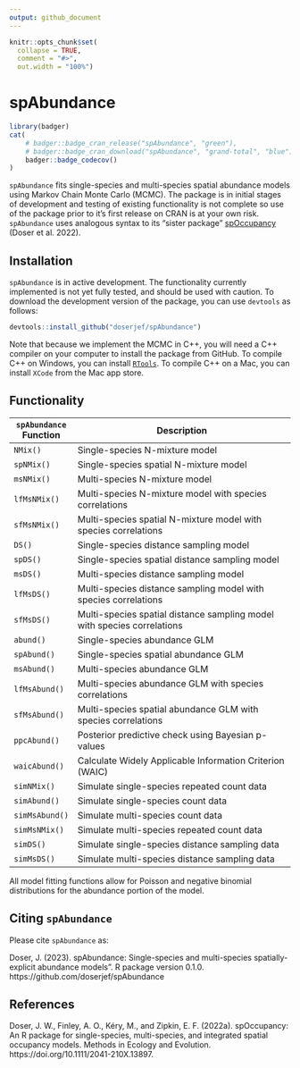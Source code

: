 ```yaml
---
output: github_document
---
```


<!-- README.md is generated from README.Rmd. Please edit that file -->

```r
knitr::opts_chunk$set(
  collapse = TRUE,
  comment = "#>",
  out.width = "100%")
```

# spAbundance 

```r
library(badger)
cat(
	# badger::badge_cran_release("spAbundance", "green"),
	# badger::badge_cran_download("spAbundance", "grand-total", "blue"),
	badger::badge_codecov()
)
```

`spAbundance` fits single-species and multi-species spatial abundance models using Markov Chain Monte Carlo (MCMC). The package is in initial stages of development and testing of existing functionality is not complete so use of the package prior to it's first release on CRAN is at your own risk. `spAbundance` uses analogous syntax to its "sister package" [spOccupancy](https://www.jeffdoser.com/files/spoccupancy-web/) (Doser et al. 2022). 

## Installation

`spAbundance` is in active development. The functionality currently implemented is not yet fully tested, and should be used with caution. To download the development version of the package, you can use `devtools` as follows:  

```r
devtools::install_github("doserjef/spAbundance")
```

Note that because we implement the MCMC in C++, you will need a C++ compiler on your computer to install the package from GitHub. To compile C++ on Windows, you can install [`RTools`](https://cran.r-project.org/bin/windows/Rtools/). To compile C++ on a Mac, you can install `XCode` from the Mac app store.

## Functionality

|`spAbundance` Function  | Description                                                          |
|-------------------|---------------------------------------------------------------------------|
|`NMix()`           | Single-species N-mixture model                                            |
|`spNMix()`         | Single-species spatial N-mixture model                                    |
|`msNMix()`         | Multi-species N-mixture model                                             |
|`lfMsNMix()`       | Multi-species N-mixture model with species correlations                   |
|`sfMsNMix()`       | Multi-species spatial N-mixture model with species correlations           |
|`DS()`             | Single-species distance sampling model                                    |
|`spDS()`           | Single-species spatial distance sampling model                            |
|`msDS()`           | Multi-species distance sampling model                                     |
|`lfMsDS()`         | Multi-species distance sampling model with species correlations           |
|`sfMsDS()`         | Multi-species spatial distance sampling model with species correlations   |
|`abund()`          | Single-species abundance GLM                                              |
|`spAbund()`        | Single-species spatial abundance GLM                                      |
|`msAbund()`        | Multi-species abundance GLM                                               |
|`lfMsAbund()`      | Multi-species abundance GLM with species correlations                     |
|`sfMsAbund()`      | Multi-species spatial abundance GLM with species correlations             |
|`ppcAbund()`       | Posterior predictive check using Bayesian p-values                        | 
|`waicAbund()`      | Calculate Widely Applicable Information Criterion (WAIC)                  |
|`simNMix()`        | Simulate single-species repeated count data                               |
|`simAbund()`       | Simulate single-species count data                                        |
|`simMsAbund()`     | Simulate multi-species count data                                         |
|`simMsNMix()`      | Simulate multi-species repeated count data                                |
|`simDS()`          | Simulate single-species distance sampling data                            |
|`simMsDS()`        | Simulate multi-species distance sampling data                             |

All model fitting functions allow for Poisson and negative binomial distributions for the abundance portion of the model. 

## Citing `spAbundance`

Please cite `spAbundance` as: 

Doser, J. (2023). spAbundance: Single-species and multi-species spatially-explicit abundance models". R package version 0.1.0. https://github.com/doserjef/spAbundance

## References

Doser, J. W., Finley, A. O., Kéry, M., and Zipkin, E. F. (2022a). spOccupancy: An R package for single-species, multi-species, and integrated spatial occupancy models. Methods in Ecology and Evolution. https://doi.org/10.1111/2041-210X.13897.

